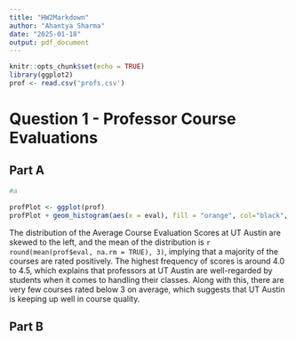 ```yaml
---
title: "HW2Markdown"
author: "Ahantya Sharma"
date: "2025-01-18"
output: pdf_document
---
```


```r
knitr::opts_chunk$set(echo = TRUE)
library(ggplot2)
prof <- read.csv('profs.csv')
```

# Question 1 - Professor Course Evaluations

## Part A

```r
#a

profPlot <- ggplot(prof)
profPlot + geom_histogram(aes(x = eval), fill = "orange", col="black", bins = 30) + labs(title = 'Distribution of Average Course Evaluation Scores across UT Austin Courses', x = "Course Evaluation Scores", y = "Frequency of Scores") +  theme_classic()

```

The distribution of the Average Course Evaluation Scores at UT Austin are skewed to the left, and the mean of the distribution is `r round(mean(prof$eval, na.rm = TRUE), 3)`, implying that a majority of the courses are rated positively. The highest frequency of scores is around 4.0 to 4.5, which explains that professors at UT Austin are well-regarded by students when it comes to handling their classes. Along with this, there are very few courses rated below 3 on average, which suggests that UT Austin is keeping up well in course quality.

## Part B

